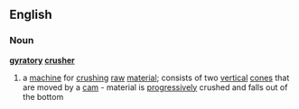 ==English==
===Noun===
'''[[gyratory]] [[crusher]]'''
# a [[machine]] for [[crushing]] [[raw]] [[material]]; consists of two [[vertical]] [[cone]]s that are moved by a [[cam]] - material is [[progressively]] crushed and falls out of the bottom
